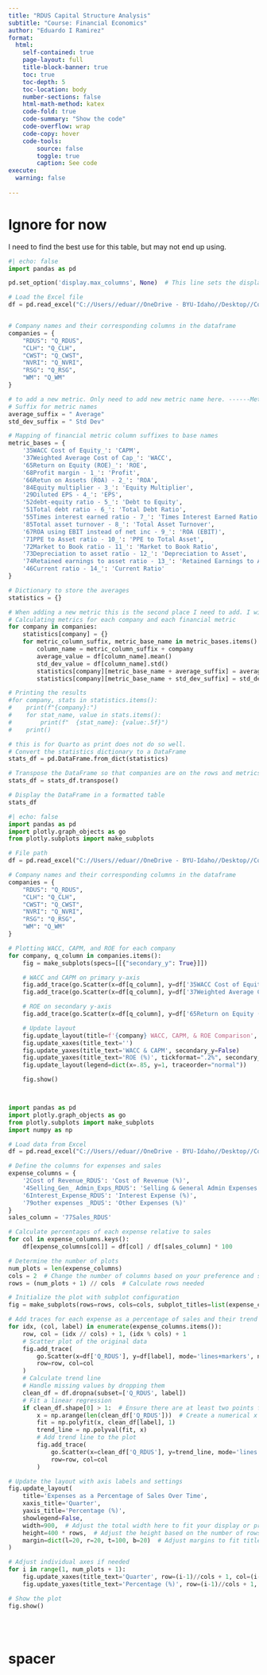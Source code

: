 ```yaml
---
title: "RDUS Capital Structure Analysis"
subtitle: "Course: Financial Economics"
author: "Eduardo I Ramirez"
format:
  html:
    self-contained: true
    page-layout: full
    title-block-banner: true
    toc: true
    toc-depth: 5
    toc-location: body
    number-sections: false
    html-math-method: katex
    code-fold: true
    code-summary: "Show the code"
    code-overflow: wrap
    code-copy: hover
    code-tools:
        source: false
        toggle: true
        caption: See code
execute: 
  warning: false
    
---
```



# Ignore for now

I need to find the best use for this table, but may not end up using. 

```python
#| echo: false
import pandas as pd

pd.set_option('display.max_columns', None)  # This line sets the display to show all columns

# Load the Excel file
df = pd.read_excel("C://Users//eduar//OneDrive - BYU-Idaho//Desktop//Coding//FIN//Trading Models//data//DATA_dupontmodel.xlsx")


# Company names and their corresponding columns in the dataframe
companies = {
    "RDUS": "Q_RDUS",
    "CLH": "Q_CLH",
    "CWST": "Q_CWST",
    "NVRI": "Q_NVRI",
    "RSG": "Q_RSG",
    "WM": "Q_WM"
}

# to add a new metric. Only need to add new metric name here. ------Metric---
# Suffix for metric names
average_suffix = " Average"
std_dev_suffix = " Std Dev"

# Mapping of financial metric column suffixes to base names
metric_bases = {
    '35WACC Cost of Equity_': 'CAPM',
    '37Weighted Average Cost of Cap_': 'WACC',
    '65Return on Equity (ROE)_': 'ROE',
    '68Profit margin - 1_': 'Profit',
    '66Retun on Assets (ROA) - 2_': 'ROA',
    '84Equity multiplier - 3_': 'Equity Multiplier',
    '29Diluted EPS - 4_': 'EPS',
    '52debt-equity ratio - 5_': 'Debt to Equity',
    '51Total debt ratio - 6_': 'Total Debt Ratio',
    '55Times interest earned ratio - 7_': 'Times Interest Earned Ratio',
    '85Total asset turnover - 8_': 'Total Asset Turnover',
    '67ROA using EBIT instead of net inc - 9_': 'ROA (EBIT)',
    '71PPE to Asset ratio - 10_': 'PPE to Total Asset',
    '72Market to Book ratio - 11_': 'Market to Book Ratio',
    '73Depreciation to asset ratio - 12_': 'Depreciation to Asset',
    '74Retained earnings to asset ratio - 13_': 'Retained Earnings to Asset',
    '46Current ratio - 14_': 'Current Ratio'
}

# Dictionary to store the averages
statistics = {}

# When adding a new metric this is the second place I need to add. I will add the code formula for the new metric here ----------metric formula----------
# Calculating metrics for each company and each financial metric
for company in companies:
    statistics[company] = {}
    for metric_column_suffix, metric_base_name in metric_bases.items():
        column_name = metric_column_suffix + company
        average_value = df[column_name].mean()
        std_dev_value = df[column_name].std()
        statistics[company][metric_base_name + average_suffix] = average_value
        statistics[company][metric_base_name + std_dev_suffix] = std_dev_value

# Printing the results 
#for company, stats in statistics.items():
#    print(f"{company}:")
#    for stat_name, value in stats.items():
#        print(f"  {stat_name}: {value:.5f}")
#    print()

# this is for Quarto as print does not do so well.
# Convert the statistics dictionary to a DataFrame
stats_df = pd.DataFrame.from_dict(statistics)

# Transpose the DataFrame so that companies are on the rows and metrics are on the columns
stats_df = stats_df.transpose()

# Display the DataFrame in a formatted table
stats_df


```





```python
#| echo: false
import pandas as pd
import plotly.graph_objects as go
from plotly.subplots import make_subplots

# File path
df = pd.read_excel("C://Users//eduar//OneDrive - BYU-Idaho//Desktop//Coding//FIN//Trading Models//data//DATA_dupontmodel.xlsx")

# Company names and their corresponding columns in the dataframe
companies = {
    "RDUS": "Q_RDUS",
    "CLH": "Q_CLH",
    "CWST": "Q_CWST",
    "NVRI": "Q_NVRI",
    "RSG": "Q_RSG",
    "WM": "Q_WM"
}

# Plotting WACC, CAPM, and ROE for each company
for company, q_column in companies.items():
    fig = make_subplots(specs=[[{"secondary_y": True}]])

    # WACC and CAPM on primary y-axis
    fig.add_trace(go.Scatter(x=df[q_column], y=df['35WACC Cost of Equity_' + company], name='CAPM'), secondary_y=False)
    fig.add_trace(go.Scatter(x=df[q_column], y=df['37Weighted Average Cost of Cap_' + company], name='WACC'), secondary_y=False)

    # ROE on secondary y-axis
    fig.add_trace(go.Scatter(x=df[q_column], y=df['65Return on Equity (ROE)_' + company], name='ROE'), secondary_y=True)

    # Update layout
    fig.update_layout(title=f'{company} WACC, CAPM, & ROE Comparison', title_x=0.5)
    fig.update_xaxes(title_text='')
    fig.update_yaxes(title_text='WACC & CAPM', secondary_y=False)
    fig.update_yaxes(title_text='ROE (%)', tickformat=".2%", secondary_y=True)
    fig.update_layout(legend=dict(x=.85, y=1, traceorder="normal"))

    fig.show()




```







```python

import pandas as pd
import plotly.graph_objects as go
from plotly.subplots import make_subplots
import numpy as np

# Load data from Excel
df = pd.read_excel("C://Users//eduar//OneDrive - BYU-Idaho//Desktop//Coding//FIN//Trading Models//data//DATA_dupontmodel.xlsx")

# Define the columns for expenses and sales
expense_columns = {
    '2Cost of Revenue_RDUS': 'Cost of Revenue (%)',
    '4Selling_Gen_ Admin_Exps_RDUS': 'Selling & General Admin Expenses (%)',
    '6Interest_Expense_RDUS': 'Interest Expense (%)',
    '79other expenses _RDUS': 'Other Expenses (%)'
}
sales_column = '77Sales_RDUS'

# Calculate percentages of each expense relative to sales
for col in expense_columns.keys():
    df[expense_columns[col]] = df[col] / df[sales_column] * 100

# Determine the number of plots
num_plots = len(expense_columns)
cols = 2  # Change the number of columns based on your preference and screen size
rows = (num_plots + 1) // cols  # Calculate rows needed

# Initialize the plot with subplot configuration
fig = make_subplots(rows=rows, cols=cols, subplot_titles=list(expense_columns.values()))

# Add traces for each expense as a percentage of sales and their trend lines
for idx, (col, label) in enumerate(expense_columns.items()):
    row, col = (idx // cols) + 1, (idx % cols) + 1
    # Scatter plot of the original data
    fig.add_trace(
        go.Scatter(x=df['Q_RDUS'], y=df[label], mode='lines+markers', name=label),
        row=row, col=col
    )
    # Calculate trend line
    # Handle missing values by dropping them
    clean_df = df.dropna(subset=['Q_RDUS', label])
    # Fit a linear regression
    if clean_df.shape[0] > 1:  # Ensure there are at least two points for regression
        x = np.arange(len(clean_df['Q_RDUS']))  # Create a numerical x axis for regression
        fit = np.polyfit(x, clean_df[label], 1)
        trend_line = np.polyval(fit, x)
        # Add trend line to the plot
        fig.add_trace(
            go.Scatter(x=clean_df['Q_RDUS'], y=trend_line, mode='lines', name=f'Trend of {label}', line=dict(color='red')),
            row=row, col=col
        )

# Update the layout with axis labels and settings
fig.update_layout(
    title='Expenses as a Percentage of Sales Over Time',
    xaxis_title='Quarter',
    yaxis_title='Percentage (%)',
    showlegend=False,
    width=900,  # Adjust the total width here to fit your display or presentation medium
    height=400 * rows,  # Adjust the height based on the number of rows
    margin=dict(l=20, r=20, t=100, b=20)  # Adjust margins to fit titles and axis labels
)

# Adjust individual axes if needed
for i in range(1, num_plots + 1):
    fig.update_xaxes(title_text='Quarter', row=(i-1)//cols + 1, col=(i-1)%cols + 1)
    fig.update_yaxes(title_text='Percentage (%)', row=(i-1)//cols + 1, col=(i-1)%cols + 1)

# Show the plot
fig.show()





```












































# spacer